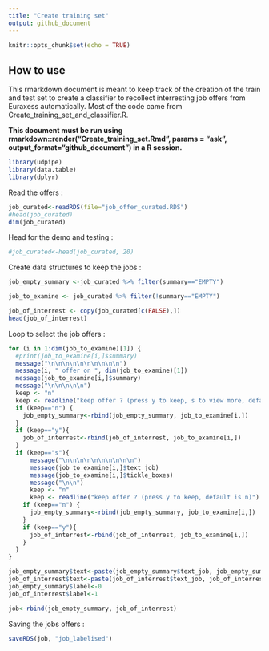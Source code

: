 ```yaml
---
title: "Create training set"
output: github_document
---
```


```r
knitr::opts_chunk$set(echo = TRUE)
```

## How to use

This rmarkdown document is meant to keep track of the creation of the train and test set to create a classifier to recollect interresting job offers from Euraxess automatically. Most of the code came from Create_training_set_and_classifier.R. 

**This document must be run using rmarkdown::render("Create_training_set.Rmd", params = "ask", output_format="github_document") in a R session.**

```r
library(udpipe)
library(data.table)
library(dplyr)
```

Read the offers :

```r
job_curated<-readRDS(file="job_offer_curated.RDS")
#head(job_curated)
dim(job_curated)
```


Head for the demo and testing :

```r
#job_curated<-head(job_curated, 20)
```

Create data structures to keep the jobs : 

```r
job_empty_summary <-job_curated %>% filter(summary=="EMPTY")

job_to_examine <- job_curated %>% filter(!summary=="EMPTY")

job_of_interrest <- copy(job_curated[c(FALSE),])
head(job_of_interrest)
```

Loop to select the job offers :

```r
for (i in 1:dim(job_to_examine)[1]) {
  #print(job_to_examine[i,]$summary)
  message("\n\n\n\n\n\n\n\n\n\n")
  message(i, " offer on ", dim(job_to_examine)[1])
  message(job_to_examine[i,]$summary)
  message("\n\n\n\n\n")
  keep <- "n"
  keep <- readline("keep offer ? (press y to keep, s to view more, default is n)")
  if (keep=="n") {
    job_empty_summary<-rbind(job_empty_summary, job_to_examine[i,])
  }
  if (keep=="y"){
    job_of_interrest<-rbind(job_of_interrest, job_to_examine[i,])
  }
  if (keep=="s"){
      message("\n\n\n\n\n\n\n\n\n\n")
      message(job_to_examine[i,]$text_job)
      message(job_to_examine[i,]$tickle_boxes)
      message("\n\n")
      keep <- "n"
      keep <- readline("keep offer ? (press y to keep, default is n)")
    if (keep=="n") {
      job_empty_summary<-rbind(job_empty_summary, job_to_examine[i,])
    }
    if (keep=="y"){
      job_of_interrest<-rbind(job_of_interrest, job_to_examine[i,])
    }
  }
}
```

```r
job_empty_summary$text<-paste(job_empty_summary$text_job, job_empty_summary$tickle_boxes)
job_of_interrest$text<-paste(job_of_interrest$text_job, job_of_interrest$tickle_boxes)
job_empty_summary$label<-0
job_of_interrest$label<-1

job<-rbind(job_empty_summary, job_of_interrest)
```


Saving the jobs offers :

```r
saveRDS(job, "job_labelised")
```



